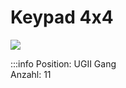 # Keypad 4x4

![](/image/Labore/B1/Laborplatten/MusterET/keypad.webp)


:::info
Position:   UGII Gang\
Anzahl: 11